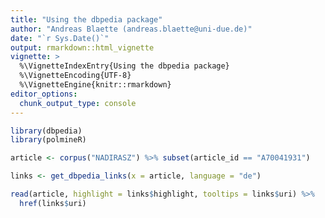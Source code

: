 ```yaml
---
title: "Using the dbpedia package"
author: "Andreas Blaette (andreas.blaette@uni-due.de)"
date: "`r Sys.Date()`"
output: rmarkdown::html_vignette
vignette: >
  %\VignetteIndexEntry{Using the dbpedia package}
  %\VignetteEncoding{UTF-8}
  %\VignetteEngine{knitr::rmarkdown}
editor_options: 
  chunk_output_type: console
---
```



```r
library(dbpedia)
library(polmineR)
```


```r
article <- corpus("NADIRASZ") %>% subset(article_id == "A70041931")

links <- get_dbpedia_links(x = article, language = "de")

read(article, highlight = links$highlight, tooltips = links$uri) %>%
  href(links$uri)
```